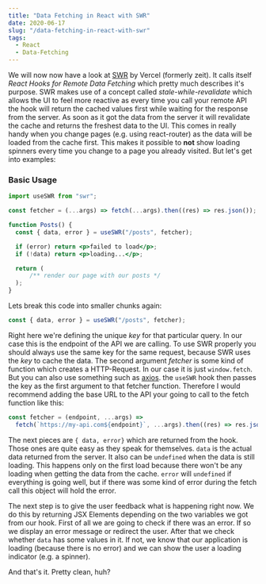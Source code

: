 ```yaml
---
title: "Data Fetching in React with SWR"
date: 2020-06-17
slug: "/data-fetching-in-react-with-swr"
tags:
  - React
  - Data-Fetching
---
```


We will now now have a look at [SWR](https://github.com/vercel/swr) by Vercel (formerly zeit).
It calls itself _React Hooks for Remote Data Fetching_ which pretty much describes it's purpose.
SWR makes use of a concept called _stale-while-revalidate_ which allows the UI to feel more reactive as every time
you call your remote API the hook will return the cached values first while waiting for the response from the server.
As soon as it got the data from the server it will revalidate the cache and returns the freshest data to the UI. This comes in really handy
when you change pages (e.g. using react-router) as the data will be loaded from the cache first. This makes it possible to **not** show
loading spinners every time you change to a page you already visited. But let's get into examples:

### Basic Usage

```jsx
import useSWR from "swr";

const fetcher = (...args) => fetch(...args).then((res) => res.json());

function Posts() {
  const { data, error } = useSWR("/posts", fetcher);

  if (error) return <p>failed to load</p>;
  if (!data) return <p>loading...</p>;

  return (
      /** render our page with our posts */
  );
}
```

Lets break this code into smaller chunks again:

```jsx
const { data, error } = useSWR("/posts", fetcher);
```

Right here we're defining the unique _key_ for that particular query. In our case this is the endpoint of the API
we are calling. To use SWR properly you should always use the same key for the same request, because SWR uses the _key_ to cache the data. The second argument _fetcher_ is some kind of function which creates a HTTP-Request. In our case it is just `window.fetch`. But you can also use something such as [axios](https://www.npmjs.com/package/axios). the `useSWR` hook then passes the key as the first argument to that fetcher function. Therefore I would recommend adding the base URL to the API your going to call to the fetch function like this:

```js
const fetcher = (endpoint, ...args) =>
  fetch(`https://my-api.com${endpoint}`, ...args).then((res) => res.json());
```

The next pieces are `{ data, error}` which are returned from the hook. Those ones are quite easy as they speak for themselves. `data` is the actual data returned from the server. It also can be `undefined` when the data is still loading. This happens only on the first load because there won't be any loading when getting the data from the cache. 
`error` will `undefined` if everything is going well, but if there was some kind of error during the fetch call this object will hold the error.

The next step is to give the user feedback what is happening right now. We do this by returning JSX Elements depending on the two variables we got from our hook. First of all we are going to check if there was an error. If so we display an error message or redirect the user. After that we check whether `data` has some values in it. If not, we know that our application is loading (because there is no error) and we can show the user a loading indicator (e.g. a spinner).

And that's it. Pretty clean, huh?